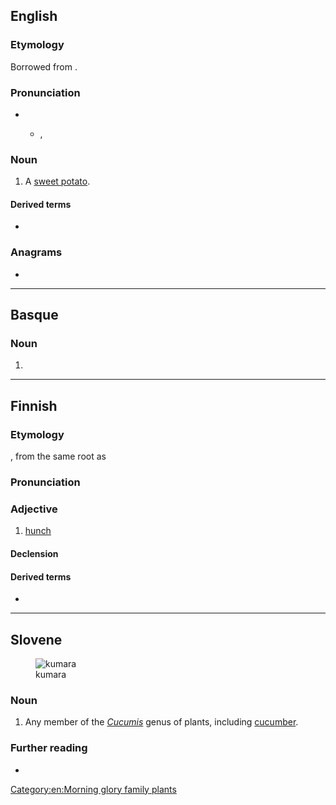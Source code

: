 {{also|Kumara|kūmara}}
==English==

===Etymology===
Borrowed from {{bor|en|mi|kūmara}}.

===Pronunciation===
* {{IPA|en|/ˈkuːməɹə/}}
** {{a|NZ}} {{IPA|en|[ˈkʰʉːm(ə)ɹʷɐ]}}, {{a|[[prescribed]]}} {{IPA|en|[ˈkʰʉːmɐɾɐ]}}

===Noun===
{{en-noun|s|kumara}}

# {{lb|en|New Zealand}} A [[sweet potato]].

====Derived terms====
* {{l|en|suck the kumara}}

===Anagrams===
* {{anagrams|en|a=aakmru|karamu}}

[[Category:en:Morning glory family plants]]

----

==Basque==

===Noun===
{{head|eu|noun form}}

# {{inflection of|eu|kuma||all|s}}

----

==Finnish==

===Etymology===
{{suffix|fi||alt1=kuma-|ra}}, from the same root as {{m|fi|kumota}}

===Pronunciation===
{{fi-p}}

===Adjective===
{{fi-adj|kumar|ampi|in}}

# [[hunch]] {{gloss|bent, bowed posture}}
#: {{coi|fi|olla '''kumarassa'''|to [[hunch]]}}

====Declension====
{{fi-decl-koira|pos=adj|kumar|||a}}

====Derived terms====
* {{l|fi|kumaruus}}

----

==Slovene==
[[File:Cucumis dipsaceus leaves and fruit.jpg|thumb|kumara]]

===Noun===
{{sl-noun||f}}

# Any member of the ''[[Cucumis]]'' genus of plants, including [[cucumber]].

===Further reading===
* {{R:sl:Fran}}

{{c|sl|Gourd family plants|Vegetables}}